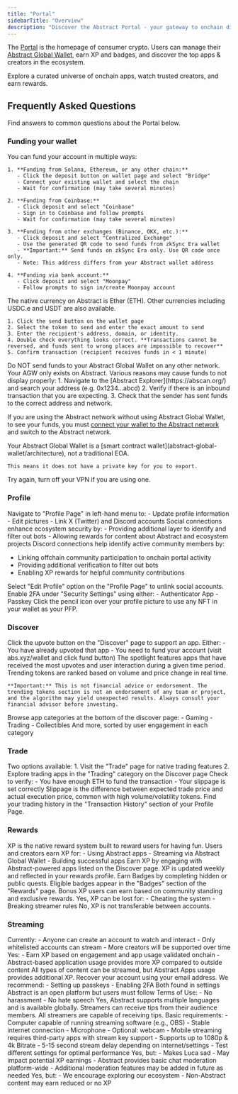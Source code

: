 ```yaml
---
title: "Portal"
sidebarTitle: "Overview"
description: "Discover the Abstract Portal - your gateway to onchain discovery."
---
```


The [Portal](https://abs.xyz) is the homepage of consumer crypto. Users can manage their
[Abstract Global Wallet](/abstract-global-wallet/overview.mdx), earn XP and badges, and discover
the top apps & creators in the ecosystem.

<Card title="Visit Portal" icon="person-to-portal" href="https://abs.xyz">
  Explore a curated universe of onchain apps, watch trusted creators, and earn
  rewards.
</Card>

## Frequently Asked Questions

Find answers to common questions about the Portal below.

### Funding your wallet

<AccordionGroup>
  <Accordion title="How do I fund my account?">
    You can fund your account in multiple ways:

    1. **Funding from Solana, Ethereum, or any other chain:**
       - Click the deposit button on wallet page and select "Bridge"
       - Connect your existing wallet and select the chain
       - Wait for confirmation (may take several minutes)

    2. **Funding from Coinbase:**
       - Click deposit and select "Coinbase"
       - Sign in to Coinbase and follow prompts
       - Wait for confirmation (may take several minutes)

    3. **Funding from other exchanges (Binance, OKX, etc.):**
       - Click deposit and select "Centralized Exchange"
       - Use the generated QR code to send funds from zkSync Era wallet
       - **Important:** Send funds on zkSync Era only. Use QR code once only.
       - Note: This address differs from your Abstract wallet address

    4. **Funding via bank account:**
       - Click deposit and select "Moonpay"
       - Follow prompts to sign in/create Moonpay account

  </Accordion>

  <Accordion title="How to send funds on Abstract?">

The native currency on Abstract is Ether (ETH). Other currencies including USDC.e and USDT are also available.

    1. Click the send button on the wallet page
    2. Select the token to send and enter the exact amount to send
    3. Enter the recipient's address, domain, or identity.
    4. Double check everything looks correct. **Transactions cannot be reversed, and funds sent to wrong places are impossible to recover**
    5. Confirm transaction (recipient receives funds in < 1 minute)

<Warning>
  Do NOT send funds to your Abstract Global Wallet on any other network. Your
  AGW only exists on Abstract.
</Warning>

  </Accordion>

  <Accordion title="I can't see my funds. What happened?">
    Various reasons may cause funds to not display properly:
    1. Navigate to the [Abstract Explorer](https://abscan.org/) and search your address (e.g. 0x1234...abcd)
    2. Verify if there is an inbound transaction that you are expecting.
    3. Check that the sender has sent funds to the correct address and network.

   <Note>If you are using the Abstract network without using Abstract Global Wallet, to see your funds, you must [connect your wallet to the Abstract network](/connect-to-abstract)
   and switch to the Abstract network.</Note>
  </Accordion>

  <Accordion title="How do I export my private key outside of Abstract Global Wallet?">
    Your Abstract Global Wallet is a [smart contract wallet](abstract-global-wallet/architecture), not a traditional EOA.

    This means it does not have a private key for you to export.

  </Accordion>

  <Accordion title="My card/PayPal funding failed. What do I do?">
    Try again, turn off your VPN if you are using one.
  </Accordion>
</AccordionGroup>

### Profile

<AccordionGroup>
  <Accordion title="How do I edit my profile?">
    Navigate to "Profile Page" in left-hand menu to:
    - Update profile information
    - Edit pictures
    - Link X (Twitter) and Discord accounts
  </Accordion>

<Accordion title="Why do I need to connect my Discord account to get rewards?">
  Social connections enhance ecosystem security by: - Providing additional layer
  to identify and filter out bots - Allowing rewards for content about Abstract
  and ecosystem projects
</Accordion>

<Accordion title="Why do I need to connect my Discord account to get XP bonuses?">
  Discord connections help identify active community members by:

- Linking offchain community participation to onchain portal activity
- Providing additional verification to filter out bots
- Enabling XP rewards for helpful community contributions

</Accordion>

<Accordion title="How do I switch my linked X account or link a new one?">
  Select "Edit Profile" option on the "Profile Page" to unlink social accounts.
</Accordion>

<Accordion title="How do I enable two-factor authentication (2FA)?">
  Enable 2FA under "Security Settings" using either: - Authenticator App -
  Passkey
</Accordion>

  <Accordion title="How do I change my PFP?">
    Click the pencil icon over your profile picture to use any NFT in your wallet as your PFP.
  </Accordion>
</AccordionGroup>

### Discover

<AccordionGroup>
  <Accordion title="How do I vote for an app?">
    Click the upvote button on the "Discover" page to support an app.
  </Accordion>

<Accordion title="Why can't I upvote an app?">
  Either: - You have already upvoted that app - You need to fund your account
  (visit abs.xyz/wallet and click fund button)
</Accordion>

<Accordion title="What is the spotlight?">
  The spotlight features apps that have received the most upvotes and user
  interaction during a given time period.
</Accordion>

  <Accordion title="What are trending tokens?">
    Trending tokens are ranked based on volume and price change in real time.

    **Important:** This is not financial advice or endorsement. The trending tokens section is not an endorsement of any team or project, and the algorithm may yield unexpected results. Always consult your financial advisor before investing.

  </Accordion>

  <Accordion title="How do I sort apps?">
    Browse app categories at the bottom of the discover page:
    - Gaming
    - Trading
    - Collectibles
    And more, sorted by user engagement in each category
  </Accordion>
</AccordionGroup>

### Trade

<AccordionGroup>
  <Accordion title="How do I make my first trade?">
    Two options available:
    1. Visit the "Trade" page for native trading features
    2. Explore trading apps in the "Trading" category on the Discover page
  </Accordion>

<Accordion title="Getting an error on your trade?">
  Check to verify: - You have enough ETH to fund the transaction - Your slippage
  is set correctly
</Accordion>

<Accordion title="What is slippage?">
  Slippage is the difference between expected trade price and actual execution
  price, common with high volume/volatility tokens.
</Accordion>

  <Accordion title="How do I view my trading history?">
    Find your trading history in the "Transaction History" section of your Profile Page.
  </Accordion>
</AccordionGroup>

### Rewards

<AccordionGroup>
  <Accordion title="What is XP?">
    XP is the native reward system built to reward users for having fun. Users and creators earn XP for:
    - Using Abstract apps
    - Streaming via Abstract Global Wallet
    - Building successful apps
  </Accordion>

<Accordion title="How do I earn XP?">
  Earn XP by engaging with Abstract-powered apps listed on the Discover page.
</Accordion>

<Accordion title="When is the XP updated?">
  XP is updated weekly and reflected in your rewards profile.
</Accordion>

<Accordion title="How do I claim Badges?">
  Earn Badges by completing hidden or public quests. Eligible badges appear in
  the "Badges" section of the "Rewards" page.
</Accordion>

<Accordion title="What is the XP Multiplier?">
  Bonus XP users can earn based on community standing and exclusive rewards.
</Accordion>

<Accordion title="Can I lose XP?">
  Yes, XP can be lost for: - Cheating the system - Breaking streamer rules
</Accordion>

  <Accordion title="Is XP transferable between accounts?">
    No, XP is not transferable between accounts.
  </Accordion>
</AccordionGroup>

### Streaming

<AccordionGroup>
  <Accordion title="How do I sign up, and is there an approval process?">
    Currently:
    - Anyone can create an account to watch and interact
    - Only whitelisted accounts can stream
    - More creators will be supported over time
  </Accordion>

<Accordion title="Can I earn XP for streaming on Abstract?">
  Yes: - Earn XP based on engagement and app usage validated onchain -
  Abstract-based application usage provides more XP compared to outside content
</Accordion>

<Accordion title="What kind of content is allowed?">
  All types of content can be streamed, but Abstract Apps usage provides
  additional XP.
</Accordion>

<Accordion title="What happens if I lose my account credentials?">
  Recover your account using your email address. We recommend: - Setting up
  passkeys - Enabling 2FA Both found in settings
</Accordion>

<Accordion title="What kind of content is restricted?">
  Abstract is an open platform but users must follow Terms of Use: - No
  harassment - No hate speech
</Accordion>

<Accordion title="Does Abstract support multiple languages and regions?">
  Yes, Abstract supports multiple languages and is available globally.
</Accordion>

<Accordion title="How do streamers earn money?">
  Streamers can receive tips from their audience members.
</Accordion>

<Accordion title="How do I qualify for monetization features?">
  All streamers are capable of receiving tips.
</Accordion>

<Accordion title="What equipment or software do I need?">
  Basic requirements: - Computer capable of running streaming software (e.g.,
  OBS) - Stable internet connection - Microphone - Optional: webcam - Mobile
  streaming requires third-party apps with stream key support
</Accordion>

<Accordion title="What are the recommended streaming settings?">
  - Supports up to 1080p & 4k Bitrate - 5-15 second stream delay depending on
  internet/settings - Test different settings for optimal performance
</Accordion>

<Accordion title="Can I stream simultaneously on other platforms?">
  Yes, but: - Makes Luca sad - May impact potential XP earnings
</Accordion>

<Accordion title="Can I moderate my chat or assign moderators?">
  - Abstract provides basic chat moderation platform-wide - Additional
  moderation features may be added in future as needed
</Accordion>

  <Accordion title="Can I stream non-Abstract content?">
    Yes, but:
    - We encourage exploring our ecosystem
    - Non-Abstract content may earn reduced or no XP
  </Accordion>
</AccordionGroup>
